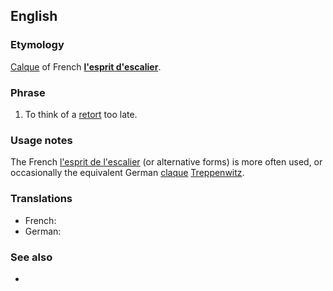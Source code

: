 ==English==

===Etymology===
[[Calque]] of French '''[[l'esprit d'escalier]]'''.

===Phrase===
{{infl|en|Idiom|head=[[staircase]] [[wit]]}}

# {{rare|idiom}} To think of a [[retort]] too late.

===Usage notes===
The French [[l'esprit de l'escalier]] (or alternative forms) is more often used, or occasionally the equivalent German [[claque]] [[Treppenwitz]].

===Translations===
{{trans-top|to think of a retort too late}}
* French: {{t|fr|l'esprit de l'escalier}}
* German: {{t|de|Treppenwitz|m}}
{{trans-bottom}}

===See also===
*{{projectlinks|wikipedia}}